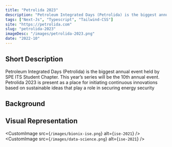 ```yaml
---
title: "Petrolida 2023"
description: "Petroleum Integrated Days (Petrolida) is the biggest annual event held by SPE ITS Student Chapter. This year’s series will be the 10th annual event."
tags: ["Next-Js", "Typescript", "Tailwind-CSS"]
site: "https://petrolida.com"
slug: "petrolida-2023"
imageDesc: "/images/petrolida-2023.png"
date: "2022-10"
---
```


## Short Description

Petroleum Integrated Days (Petrolida) is the biggest annual event held by SPE ITS Student Chapter. This year’s series will be the 10th annual event. Petrolida 2023 is present as a place for initiating continuous innovations based on sustainable ideas that play a role in securing energy security

## Background

## Visual Representation

<CustomImage src={`/images/bionix-ise.png`} alt={`ise-2021`} />
<CustomImage src={`/images/data-science.png`} alt={`ise-2021`} />
